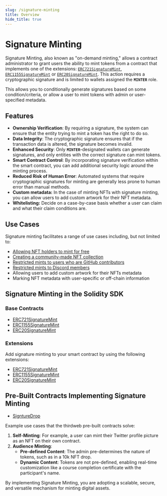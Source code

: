 ```yaml
---
slug: /signature-minting
title: Overview
hide_title: true
---
```


# Signature Minting

Signature Minting, also known as "on-demand minting," allows a contract administrator to grant users the ability to mint tokens from a contract that implements one of the extensions: [`ERC721SignatureMint`](/solidity/extensions/erc721signaturemint), [`ERC1155SignatureMint`](/solidity/extensions/erc1155signaturemint) or [`ERC20SignatureMint`](/solidity/extensions/erc20signaturemint). This action requires a cryptographic signature and is limited to wallets assigned the **`MINTER`** role.

This allows you to conditionally generate signatures based on some condition/criteria, or allow a user to mint tokens with admin or user-specified metadata.

## Features

- **Ownership Verification**: By requiring a signature, the system can ensure that the entity trying to mint a token has the right to do so.
- **Data Integrity**: The cryptographic signature ensures that if the transaction data is altered, the signature becomes invalid.
- **Enhanced Security**: Only **`MINTER`**-designated wallets can generate signatures, and only entities with the correct signature can mint tokens.
- **Smart Contract Control**: By incorporating signature verification within the smart contract, you can add additional security logic around the minting process.
- **Reduced Risk of Human Error**: Automated systems that require cryptographic signatures for minting are generally less prone to human error than manual methods.
- **Custom metadata:** In the case of minting NFTs with signature minting, you can allow users to add custom artwork for their NFT metadata.
- **Whitelisting:** Decide on a case-by-case basis whether a user can claim and what their claim conditions are.

## Use Cases

Signature minting facilitates a range of use cases including, but not limited to:

- [Allowing NFT holders to mint for free](https://blog.thirdweb.com/guides/signature-drop/)
- [Creating a community-made NFT collection](https://blog.thirdweb.com/guides/mint-nft-unique-code/)
- [Restricted mints to users who are GitHub contributors](https://blog.thirdweb.com/guides/allow-github-contributors-to-mint-an-nft/)
- [Restricted mints to Discord members](https://github.com/thirdweb-example/community-rewards)
- Allowing users to add custom artwork for their NFTs metadata
- Marking NFT metadata with user-specific or off-chain information

## Signature Minting in the Solidity SDK

### Base Contracts

- [ERC721SignatureMint](/solidity/base-contracts/erc721signaturemint)
- [ERC1155SignatureMint](/solidity/base-contracts/erc1155signaturemint)
- [ERC20SignatureMint](/solidity/base-contracts/erc20signaturemint)

### Extensions

Add signature minting to your smart contract by using the following extensions:

- [ERC721SignatureMint](/solidity/extensions/erc721signaturemint)
- [ERC1155SignatureMint](/solidity/extensions/erc1155signaturemint)
- [ERC20SignatureMint](/solidity/extensions/erc20signaturemint)

## Pre-Built Contracts Implementing Signature Minting

- [SigntureDrop](/pre-built-contracts/signature-drop)

Example use cases that the thirdweb pre-built contracts solve:

1. **Self-Minting**: For example, a user can mint their Twitter profile picture as an NFT on their own contract.
2. **Audience Minting**:
   - **Pre-defined Content**: The admin pre-determines the nature of tokens, such as in a 10k NFT drop.
   - **Dynamic Content**: Tokens are not pre-defined, enabling real-time customization like a course completion certificate with the participant's name.

By implementing Signature Minting, you are adopting a scalable, secure, and versatile mechanism for minting digital assets.
